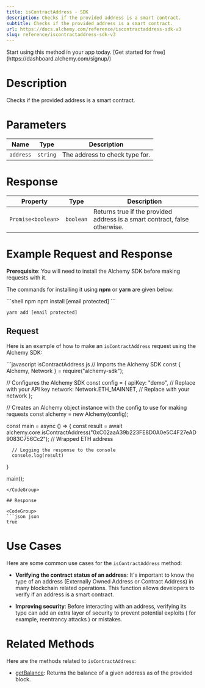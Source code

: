 ```yaml
---
title: isContractAddress - SDK
description: Checks if the provided address is a smart contract.
subtitle: Checks if the provided address is a smart contract.
url: https://docs.alchemy.com/reference/iscontractaddress-sdk-v3
slug: reference/iscontractaddress-sdk-v3
---
```


<Tip title="Don’t have an API key?" icon="star">
  Start using this method in your app today. [Get started for free](https://dashboard.alchemy.com/signup/)
</Tip>

# Description

Checks if the provided address is a smart contract.

# Parameters

| Name      | Type     | Description                    |
| --------- | -------- | ------------------------------ |
| `address` | `string` | The address to check type for. |

# Response

| Property           | Type      | Description                                                                |
| ------------------ | --------- | -------------------------------------------------------------------------- |
| `Promise<boolean>` | `boolean` | Returns true if the provided address is a smart contract, false otherwise. |

# Example Request and Response

**Prerequisite**: You will need to install the Alchemy SDK before making requests with it.

The commands for installing it using **npm** or **yarn** are given below:

<CodeGroup>
  ```shell npm
  npm install [email protected]
  ```

  ```shell yarn
  yarn add [email protected]
  ```
</CodeGroup>

## Request

Here is an example of how to make an `isContractAddress` request using the Alchemy SDK:

<CodeGroup>
  ```javascript isContractAddress.js
  // Imports the Alchemy SDK
  const { Alchemy, Network } = require("alchemy-sdk");

  // Configures the Alchemy SDK
  const config = {
      apiKey: "demo", // Replace with your API key
      network: Network.ETH_MAINNET, // Replace with your network
  };

  // Creates an Alchemy object instance with the config to use for making requests
  const alchemy = new Alchemy(config);

  const main = async () => {
      const result = await alchemy.core.isContractAddress("0xC02aaA39b223FE8D0A0e5C4F27eAD9083C756Cc2"); // Wrapped ETH address

      // Logging the response to the console
      console.log(result)
  }

  main();
  ```
</CodeGroup>

## Response

<CodeGroup>
  ```json json
  true
  ```
</CodeGroup>

# Use Cases

Here are some common use cases for the `isContractAddress` method:

* **Verifying the contract status of an address**: It's important to know the type of an address (Externally Owned Address or Contract Address) in many blockchain related operations. This function allows developers to verify if an address is a smart contract.

* **Improving security**: Before interacting with an address, verifying its type can add an extra layer of security to prevent potential exploits ( for example, reentrancy attacks ) or mistakes.

# Related Methods

Here are the methods related to `isContractAddress`:

* [getBalance](/reference/getbalance-sdk): Returns the balance of a given address as of the provided block.
